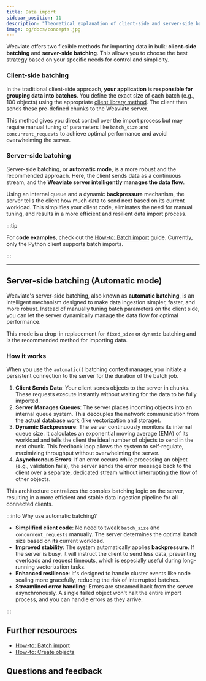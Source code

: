 ```yaml
---
title: Data import
sidebar_position: 11
description: "Theoretical explanation of client-side and server-side batch imports."
image: og/docs/concepts.jpg
---
```


Weaviate offers two flexible methods for importing data in bulk: **client-side batching** and **server-side batching**. This allows you to choose the best strategy based on your specific needs for control and simplicity.

### Client-side batching

In the traditional client-side approach, **your application is responsible for grouping data into batches**. You define the exact size of each batch (e.g., 100 objects) using the appropriate [client library method](../manage-objects/import.mdx). The client then sends these pre-defined chunks to the Weaviate server.

This method gives you direct control over the import process but may require manual tuning of parameters like `batch_size` and `concurrent_requests` to achieve optimal performance and avoid overwhelming the server.

### Server-side batching

Server-side batching, or **automatic mode**, is a more robust and the recommended approach. Here, the client sends data as a continuous stream, and the **Weaviate server intelligently manages the data flow**.

Using an internal queue and a dynamic **backpressure** mechanism, the server tells the client how much data to send next based on its current workload. This simplifies your client code, eliminates the need for manual tuning, and results in a more efficient and resilient data import process.

:::tip

For **code examples**, check out the [How-to: Batch import](../manage-objects/import.mdx) guide. Currently, only the Python client supports batch imports.

:::

---

## Server-side batching (Automatic mode)

Weaviate's server-side batching, also known as **automatic batching**, is an intelligent mechanism designed to make data ingestion simpler, faster, and more robust. Instead of manually tuning batch parameters on the client side, you can let the server dynamically manage the data flow for optimal performance.

This mode is a drop-in replacement for `fixed_size` or `dynamic` batching and is the recommended method for importing data.

### How it works

When you use the `automatic()` batching context manager, you initiate a persistent connection to the server for the duration of the batch job.

1.  **Client Sends Data**: Your client sends objects to the server in chunks. These requests execute instantly without waiting for the data to be fully imported.
2.  **Server Manages Queues**: The server places incoming objects into an internal queue system. This decouples the network communication from the actual database work (like vectorization and storage).
3.  **Dynamic Backpressure**: The server continuously monitors its internal queue size. It calculates an exponential moving average (EMA) of its workload and tells the client the ideal number of objects to send in the next chunk. This feedback loop allows the system to self-regulate, maximizing throughput without overwhelming the server.
4.  **Asynchronous Errors**: If an error occurs while processing an object (e.g., validation fails), the server sends the error message back to the client over a separate, dedicated stream without interrupting the flow of other objects.

This architecture centralizes the complex batching logic on the server, resulting in a more efficient and stable data ingestion pipeline for all connected clients.

:::info Why use automatic batching?

- **Simplified client code**: No need to tweak `batch_size` and `concurrent_requests` manually. The server determines the optimal batch size based on its current workload.
- **Improved stability**: The system automatically applies **backpressure**. If the server is busy, it will instruct the client to send less data, preventing overloads and request timeouts, which is especially useful during long-running vectorization tasks.
- **Enhanced resilience**: It's designed to handle cluster events like node scaling more gracefully, reducing the risk of interrupted batches.
- **Streamlined error handling**: Errors are streamed back from the server asynchronously. A single failed object won't halt the entire import process, and you can handle errors as they arrive.

:::

## Further resources

- [How-to: Batch import](../manage-objects/import.mdx)
- [How-to: Create objects](../manage-objects/create.mdx)

## Questions and feedback


<DocsFeedback />
